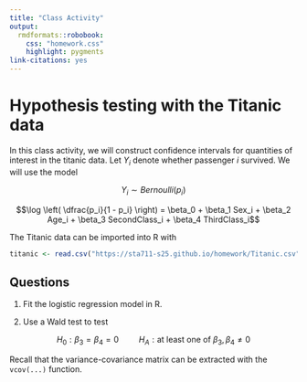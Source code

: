 ```yaml
---
title: "Class Activity"
output: 
  rmdformats::robobook:
    css: "homework.css"
    highlight: pygments
link-citations: yes
---
```


# Hypothesis testing with the Titanic data

In this class activity, we will construct confidence intervals for quantities of interest in the titanic data. Let $Y_i$ denote whether passenger $i$ survived. We will use the model

$$Y_i \sim Bernoulli(p_i)$$

$$\log \left( \dfrac{p_i}{1 - p_i} \right) = \beta_0 + \beta_1 Sex_i + \beta_2 Age_i + \beta_3 SecondClass_i + \beta_4 ThirdClass_i$$

The Titanic data can be imported into R with

```r
titanic <- read.csv("https://sta711-s25.github.io/homework/Titanic.csv")
```


## Questions

1. Fit the logistic regression model in R.

2. Use a Wald test to test 

$$H_0: \beta_3 = \beta_4 = 0 \hspace{1cm} H_A: \text{at least one of } \beta_3, \beta_4 \neq 0$$

Recall that the variance-covariance matrix can be extracted with the `vcov(...)` function.

